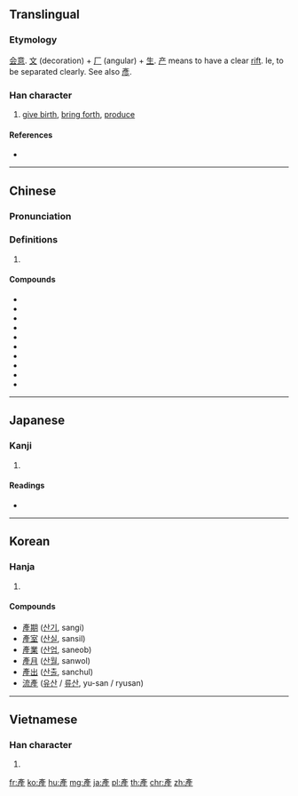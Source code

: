 {{also|産|产}}
==Translingual==

===Etymology===
[[会意]]. [[文]] (decoration) + [[厂]] (angular) + [[生]]. [[产]] means to have a clear [[rift]]. Ie, to be separated clearly. See also [[彥]].

===Han character===
{{Han char|rn=100|rad=生|as=06|sn=11|four=00214|canj=YHHQM|ids=⿱文⿸厂生}}

# [[give birth]], [[bring forth]], [[produce]]

====References====
* {{Han ref|kx=0755.090|dkj=21684|dj=1165.080|hdz=42577.151|uh=7522|ud=29986|bh=B2A3|bd=45731}}

----

==Chinese==
{{zh-forms|s=产|t2=産}}

===Pronunciation===
{{zh-pron
|m=chǎn
|c=caan2
|h=pfs=sán
|mn=sán
|mc=
|oc=y
|ma=
|cat=v
}}

===Definitions===
{{zh-hanzi}}

# {{rfdef|lang=zh}}

====Compounds====
* {{zh-l|產地}}
* {{zh-l|產兒}}
* {{zh-l|產科}}
* {{zh-l|產婆}}
* {{zh-l|產區}}
* {{zh-l|產物}}
* {{zh-l|產業}}
* {{zh-l|產品}}
* {{zh-l|產權}}
* {{zh-l|產官}}

----

==Japanese==

===Kanji===
{{ja-kanji|grade=|rs=生06}}

# {{defn|lang=ja|sort=生06}}

====Readings====
* {{ja-readings|on=[[さん]] (san)|kun=[[うまれる]] (umareru), [[うぶ]] (ubu), [[うむ]] (umu)}}

----

==Korean==

===Hanja===
{{ko-hanja|hangeul=[[산]]|eumhun=|rv=san|mr=san|y=san}}

# {{defn|lang=ko|sort=生06}}

====Compounds====
* [[產期]] ([[산기]], sangi)
* [[產室]] ([[산실]], sansil)
* [[產業]] ([[산업]], saneob)
* [[產月]] ([[산월]], sanwol)
* [[產出]] ([[산출]], sanchul)
* [[流產]] ([[유산]] / [[류산]], yu-san / ryusan)<!-- my en-ko dictionary uses the 產 variant -->

----

==Vietnamese==

===Han character===
{{vi-hantu|[[sản]]|rs=生06}}

# {{defn|lang=vi|sort=生06}}

[[fr:產]]
[[ko:產]]
[[hu:產]]
[[mg:產]]
[[ja:產]]
[[pl:產]]
[[th:產]]
[[chr:產]]
[[zh:產]]